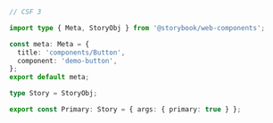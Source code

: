 ```ts
// CSF 3

import type { Meta, StoryObj } from '@storybook/web-components';

const meta: Meta = {
  title: 'components/Button',
  component: 'demo-button',
};
export default meta;

type Story = StoryObj;

export const Primary: Story = { args: { primary: true } };
```
